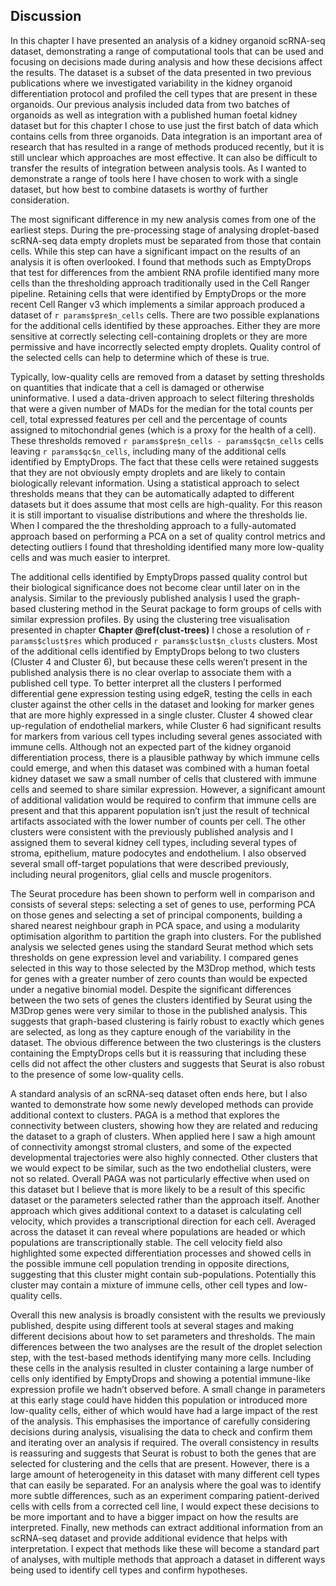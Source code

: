 ## Discussion

In this chapter I have presented an analysis of a kidney organoid scRNA-seq
dataset, demonstrating a range of computational tools that can be used and
focusing on decisions made during analysis and how these decisions affect the
results. The dataset is a subset of the data presented in two previous
publications where we investigated variability in the kidney organoid
differentiation protocol and profiled the cell types that are present in these
organoids. Our previous analysis included data from two batches of organoids as
well as integration with a published human foetal kidney dataset but for this
chapter I chose to use just the first batch of data which contains cells from
three organoids. Data integration is an important area of research that has
resulted in a range of methods produced recently, but it is still unclear which
approaches are most effective. It can also be difficult to transfer the results
of integration between analysis tools. As I wanted to demonstrate a range of
tools here I have chosen to work with a single dataset, but how best to combine
datasets is worthy of further consideration.

The most significant difference in my new analysis comes from one of the
earliest steps. During the pre-processing stage of analysing droplet-based
scRNA-seq data empty droplets must be separated from those that contain cells.
While this step can have a significant impact on the results of an analysis it
is often overlooked. I found that methods such as EmptyDrops that test for
differences from the ambient RNA profile identified many more cells than the
thresholding approach traditionally used in the Cell Ranger pipeline. Retaining
cells that were identified by EmptyDrops or the more recent Cell Ranger v3
which implements a similar approach produced a dataset of `r params$pre$n_cells`
cells. There are two possible explanations for the additional cells identified
by these approaches. Either they are more sensitive at correctly selecting
cell-containing droplets or they are more permissive and have incorrectly
selected empty droplets. Quality control of the selected cells can help to
determine which of these is true.

Typically, low-quality cells are removed from a dataset by setting thresholds
on quantities that indicate that a cell is damaged or otherwise uninformative.
I used a data-driven approach to select filtering thresholds that were a given
number of MADs for the median for the total counts per cell, total expressed
features per cell and the percentage of counts assigned to mitochondrial genes
(which is a proxy for the health of a cell). These thresholds removed
`r params$pre$n_cells - params$qc$n_cells` cells leaving `r params$qc$n_cells`,
including many of the additional cells identified by EmptyDrops. The fact that
these cells were retained suggests that they are not obviously empty droplets
and are likely to contain biologically relevant information. Using a statistical
approach to select thresholds means that they can be automatically adapted to
different datasets but it does assume that most cells are high-quality. For this
reason it is still important to visualise distributions and where the thresholds
lie. When I compared the the thresholding approach to a fully-automated approach
based on performing a PCA on a set of quality control metrics and detecting
outliers I found that thresholding identified many more low-quality cells and
was much easier to interpret.

The additional cells identified by EmptyDrops passed quality control but their
biological significance does not become clear until later on in the analysis.
Similar to the previously published analysis I used the graph-based clustering
method in the Seurat package to form groups of cells with similar expression
profiles. By using the clustering tree visualisation presented in chapter
**Chapter \@ref(clust-trees)** I chose a resolution of `r params$clust$res`
which produced `r params$clust$n_clusts` clusters. Most of the additional cells
identified by EmptyDrops belong to two clusters (Cluster 4 and Cluster 6), but
because these cells weren't present in the published analysis there is no clear
overlap to associate them with a published cell type. To better interpret all
the clusters I performed differential gene expression testing using edgeR,
testing the cells in each cluster against the other cells in the dataset and
looking for marker genes that are more highly expressed in a single cluster.
Cluster 4 showed clear up-regulation of endothelial markers, while Cluster 6
had significant results for markers from various cell types including several
genes associated with immune cells. Although not an expected part of the kidney
organoid differentiation process, there is a plausible pathway by which immune
cells could emerge, and when this dataset was combined with a human foetal
kidney dataset we saw a small number of cells that clustered with immune cells
and seemed to share similar expression. However, a significant amount of
additional validation would be required to confirm that immune cells are
present and that this apparent population isn't just the result of technical
artifacts associated with the lower number of counts per cell. The other
clusters were consistent with the previously published analysis and I assigned
them to several kidney cell types, including several types of stroma,
epithelium, mature podocytes and endothelium. I also observed several small
off-target populations that were described previously, including neural
progenitors, glial cells and muscle progenitors.

The Seurat procedure has been shown to perform well in comparison and consists
of several steps: selecting a set of genes to use, performing PCA on those
genes and selecting a set of principal components, building a shared nearest
neighbour graph in PCA space, and using a modularity optimisation algorithm to
partition the graph into clusters. For the published analysis we selected genes
using the standard Seurat method which sets thresholds on gene expression level
and variability. I compared genes selected in this way to
those selected by the M3Drop method, which tests for genes with a greater
number of zero counts than would be expected under a negative binomial model.
Despite the significant differences between the two sets of genes the clusters
identified by Seurat using the M3Drop genes were very similar to those in the
published analysis. This suggests that graph-based clustering is fairly robust
to exactly which genes are selected, as long as they capture enough of the
variability in the dataset. The obvious difference between the two clusterings
is the clusters containing the EmptyDrops cells but it is reassuring that
including these cells did not affect the other clusters and suggests that Seurat
is also robust to the presence of some low-quality cells.

A standard analysis of an scRNA-seq dataset often ends here, but I also wanted
to demonstrate how some newly developed methods can provide additional context
to clusters. PAGA is a method that explores the connectivity between clusters,
showing how they are related and reducing the dataset to a graph of clusters.
When applied here I saw a high amount of connectivity amongst stromal clusters,
and some of the expected developmental trajectories were also highly connected.
Other clusters that we would expect to be similar, such as the two endothelial
clusters, were not so related. Overall PAGA was not particularly effective when
used on this dataset but I believe that is more likely to be a result of this
specific dataset or the parameters selected rather than the approach itself.
Another approach which gives additional context to a dataset is calculating
cell velocity, which provides a transcriptional direction for each cell.
Averaged across the dataset it can reveal where populations are headed or which
populations are transcriptionally stable. The cell velocity field also
highlighted some expected differentiation processes and showed cells in the
possible immune cell population trending in opposite directions, suggesting
that this cluster might contain sub-populations. Potentially this cluster may
contain a mixture of immune cells, other cell types and low-quality cells.

Overall this new analysis is broadly consistent with the results we previously
published, despite using different tools at several stages and making different
decisions about how to set parameters and thresholds. The main differences
between the two analyses are the result of the droplet selection step, with the
test-based methods identifying many more cells. Including these cells in the
analysis resulted in cluster containing a large number of cells only identified
by EmptyDrops and showing a potential immune-like expression profile we hadn't
observed before. A small change in parameters at this early stage could have
hidden this population or introduced more low-quality cells, either of which
would have had a large impact of the rest of the analysis. This emphasises the
importance of carefully considering decisions during analysis, visualising the
data to check and confirm them and iterating over an analysis if required. The
overall consistency in results is reassuring and suggests that Seurat is robust
to both the genes that are selected for clustering and the cells that are
present. However, there is a large amount of heterogeneity in this dataset with
many different cell types that can easily be separated. For an analysis where
the goal was to identify more subtle differences, such as an experiment
comparing patient-derived cells with cells from a corrected cell line, I would
expect these decisions to be more important and to have a bigger impact on how
the results are interpreted. Finally, new methods can extract additional
information from an scRNA-seq dataset and provide additional evidence that
helps with interpretation. I expect that methods like these will become a
standard part of analyses, with multiple methods that approach a dataset in
different ways being used to identify cell types and confirm hypotheses.
